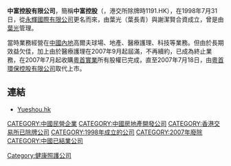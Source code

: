 {{Unreferenced|time=2022-03-04T00:05:27+00:00}}
'''中富控股有限公司'''，簡稱'''中富控股'''（'''{{lang-en|China Rich Holdings Limited}}'''，港交所除牌時1191.HK），在1998年7月31日，從[[永輝國際有限公司|永輝國際有限公司]]更名而來，由葉光（葉長青）與謝潔賢合資成立，曾是由[[葉光|葉光]]管理。

當時業務經營在[[中國內地|中國內地]]高爾夫球場、地產、醫療護理、科技等業務。但由於長期效益欠佳，加上由於醫療護理在2007年9月起屆滿，不再續約，已成為終止業務，在2007年7月起收購[[粵首實業|粵首實業]]所有股權已完成，直至2007年7月18日，由[[粵首環保控股有限公司|粵首環保控股有限公司]]取代上市。

==連結==
*[https://web.archive.org/web/20170616142602/http://yueshou.hk/ Yueshou.hk]

[[CATEGORY:中國民營企業|CATEGORY:中國民營企業]]
[[Category:健康照護公司|Category:健康照護公司]]
[[CATEGORY:中國房地產開發公司|CATEGORY:中國房地產開發公司]]
[[CATEGORY:香港交易所已除牌公司|CATEGORY:香港交易所已除牌公司]]
[[CATEGORY:1998年成立的公司|CATEGORY:1998年成立的公司]]
[[CATEGORY:2007年廢除|CATEGORY:2007年廢除]]
[[CATEGORY:中國已結業公司|CATEGORY:中國已結業公司]]